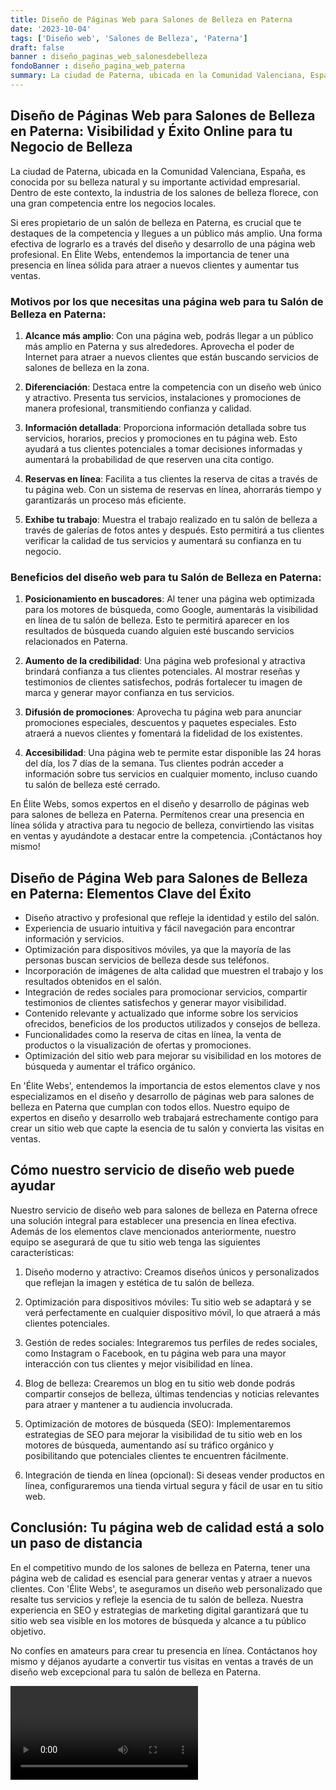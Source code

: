 ```yaml
---
title: Diseño de Páginas Web para Salones de Belleza en Paterna
date: '2023-10-04'
tags: ['Diseño web', 'Salones de Belleza', 'Paterna']
draft: false
banner : diseño_paginas_web_salonesdebelleza
fondoBanner : diseño_pagina_web_paterna
summary: La ciudad de Paterna, ubicada en la Comunidad Valenciana, España, es conocida por su belleza natural y su importante actividad empresarial. Dentro de este contexto, la industria de los salones de belleza florece, con una gran competencia entre los negocios locales.
---
```


## Diseño de Páginas Web para Salones de Belleza en Paterna: Visibilidad y Éxito Online para tu Negocio de Belleza

La ciudad de Paterna, ubicada en la Comunidad Valenciana, España, es conocida por su belleza natural y su importante actividad empresarial. Dentro de este contexto, la industria de los salones de belleza florece, con una gran competencia entre los negocios locales.

Si eres propietario de un salón de belleza en Paterna, es crucial que te destaques de la competencia y llegues a un público más amplio. Una forma efectiva de lograrlo es a través del diseño y desarrollo de una página web profesional. En Élite Webs, entendemos la importancia de tener una presencia en línea sólida para atraer a nuevos clientes y aumentar tus ventas.

### Motivos por los que necesitas una página web para tu Salón de Belleza en Paterna:

1. **Alcance más amplio**: Con una página web, podrás llegar a un público más amplio en Paterna y sus alrededores. Aprovecha el poder de Internet para atraer a nuevos clientes que están buscando servicios de salones de belleza en la zona.

2. **Diferenciación**: Destaca entre la competencia con un diseño web único y atractivo. Presenta tus servicios, instalaciones y promociones de manera profesional, transmitiendo confianza y calidad.

3. **Información detallada**: Proporciona información detallada sobre tus servicios, horarios, precios y promociones en tu página web. Esto ayudará a tus clientes potenciales a tomar decisiones informadas y aumentará la probabilidad de que reserven una cita contigo.

4. **Reservas en línea**: Facilita a tus clientes la reserva de citas a través de tu página web. Con un sistema de reservas en línea, ahorrarás tiempo y garantizarás un proceso más eficiente.

5. **Exhibe tu trabajo**: Muestra el trabajo realizado en tu salón de belleza a través de galerías de fotos antes y después. Esto permitirá a tus clientes verificar la calidad de tus servicios y aumentará su confianza en tu negocio.

### Beneficios del diseño web para tu Salón de Belleza en Paterna:

1. **Posicionamiento en buscadores**: Al tener una página web optimizada para los motores de búsqueda, como Google, aumentarás la visibilidad en línea de tu salón de belleza. Esto te permitirá aparecer en los resultados de búsqueda cuando alguien esté buscando servicios relacionados en Paterna.

2. **Aumento de la credibilidad**: Una página web profesional y atractiva brindará confianza a tus clientes potenciales. Al mostrar reseñas y testimonios de clientes satisfechos, podrás fortalecer tu imagen de marca y generar mayor confianza en tus servicios.

3. **Difusión de promociones**: Aprovecha tu página web para anunciar promociones especiales, descuentos y paquetes especiales. Esto atraerá a nuevos clientes y fomentará la fidelidad de los existentes.

4. **Accesibilidad**: Una página web te permite estar disponible las 24 horas del día, los 7 días de la semana. Tus clientes podrán acceder a información sobre tus servicios en cualquier momento, incluso cuando tu salón de belleza esté cerrado.

En Élite Webs, somos expertos en el diseño y desarrollo de páginas web para salones de belleza en Paterna. Permítenos crear una presencia en línea sólida y atractiva para tu negocio de belleza, convirtiendo las visitas en ventas y ayudándote a destacar entre la competencia. ¡Contáctanos hoy mismo!

<GifSeo />

<Cta />

## Diseño de Página Web para Salones de Belleza en Paterna: Elementos Clave del Éxito

- Diseño atractivo y profesional que refleje la identidad y estilo del salón.
- Experiencia de usuario intuitiva y fácil navegación para encontrar información y servicios.
- Optimización para dispositivos móviles, ya que la mayoría de las personas buscan servicios de belleza desde sus teléfonos.
- Incorporación de imágenes de alta calidad que muestren el trabajo y los resultados obtenidos en el salón.
- Integración de redes sociales para promocionar servicios, compartir testimonios de clientes satisfechos y generar mayor visibilidad.
- Contenido relevante y actualizado que informe sobre los servicios ofrecidos, beneficios de los productos utilizados y consejos de belleza.
- Funcionalidades como la reserva de citas en línea, la venta de productos o la visualización de ofertas y promociones.
- Optimización del sitio web para mejorar su visibilidad en los motores de búsqueda y aumentar el tráfico orgánico.

En 'Élite Webs', entendemos la importancia de estos elementos clave y nos especializamos en el diseño y desarrollo de páginas web para salones de belleza en Paterna que cumplan con todos ellos. Nuestro equipo de expertos en diseño y desarrollo web trabajará estrechamente contigo para crear un sitio web que capte la esencia de tu salón y convierta las visitas en ventas.

## Cómo nuestro servicio de diseño web puede ayudar

Nuestro servicio de diseño web para salones de belleza en Paterna ofrece una solución integral para establecer una presencia en línea efectiva. Además de los elementos clave mencionados anteriormente, nuestro equipo se asegurará de que tu sitio web tenga las siguientes características:

1. Diseño moderno y atractivo: Creamos diseños únicos y personalizados que reflejan la imagen y estética de tu salón de belleza.

2. Optimización para dispositivos móviles: Tu sitio web se adaptará y se verá perfectamente en cualquier dispositivo móvil, lo que atraerá a más clientes potenciales.

3. Gestión de redes sociales: Integraremos tus perfiles de redes sociales, como Instagram o Facebook, en tu página web para una mayor interacción con tus clientes y mejor visibilidad en línea.

4. Blog de belleza: Crearemos un blog en tu sitio web donde podrás compartir consejos de belleza, últimas tendencias y noticias relevantes para atraer y mantener a tu audiencia involucrada.

5. Optimización de motores de búsqueda (SEO): Implementaremos estrategias de SEO para mejorar la visibilidad de tu sitio web en los motores de búsqueda, aumentando así su tráfico orgánico y posibilitando que potenciales clientes te encuentren fácilmente.

6. Integración de tienda en línea (opcional): Si deseas vender productos en línea, configuraremos una tienda virtual segura y fácil de usar en tu sitio web.

## Conclusión: Tu página web de calidad está a solo un paso de distancia

En el competitivo mundo de los salones de belleza en Paterna, tener una página web de calidad es esencial para generar ventas y atraer a nuevos clientes. Con 'Élite Webs', te aseguramos un diseño web personalizado que resalte tus servicios y refleje la esencia de tu salón de belleza. Nuestra experiencia en SEO y estrategias de marketing digital garantizará que tu sitio web sea visible en los motores de búsqueda y alcance a tu público objetivo.

No confíes en amateurs para crear tu presencia en línea. Contáctanos hoy mismo y déjanos ayudarte a convertir tus visitas en ventas a través de un diseño web excepcional para tu salón de belleza en Paterna.

<Video />

<CtaBot job='Salones de Belleza' city='Paterna'/>

<Gmaps query='Paterna+españa+maps' />